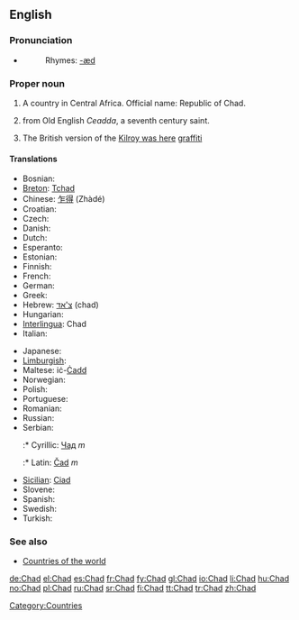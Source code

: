 {{see|chad}}
==English==
{{wikipedia}}

===Pronunciation===
* {{IPA|/tʃæd/}}
*: Rhymes: [[Rhymes:English:-æd|-æd]]

===Proper noun===
{{en-proper noun}}

# A country in Central Africa. Official name: Republic of Chad.
# {{given name|male}} from Old English ''Ceadda'', a seventh century saint.
# {{UK}} The British version of the [[Kilroy was here]] [[graffiti]]
{{wikipedia|Chad(graffiti)}}

====Translations====
{{trans-top|country in central Africa}}
* Bosnian: {{t-|bs|Čad|m}}
* [[Breton]]: [[Tchad]]
* Chinese: [[乍得]] (Zhàdé)
* Croatian: {{t-|hr|Čad|m}}
* Czech: {{t+|cs|Čad|m}}
* Danish: {{t+|da|Tchad}}
* Dutch: {{t+|nl|Tsjaad}}
* Esperanto: {{t-|eo|Ĉado|xs=Esperanto}}
* Estonian: {{t-|et|Tšaad}}
* Finnish: {{t+|fi|Tšad}}
* French: {{t+|fr|Tchad}}
* German: {{t+|de|Tschad}}
* Greek: {{t+|el|Τσαντ|sc=Grek}}
* Hebrew: [[צ'אד]] (chad)
* Hungarian: {{t+|hu|Csád}}
* [[Interlingua]]: Chad
* Italian: {{t-|it|Ciad}}
{{trans-mid}}
* Japanese: {{t+|ja|チャド|tr=Chado|sc=Jpan}}
* [[Limburgish]]: {{t-|li|Tchad|xs=Limburgish}}
* Maltese: iċ-[[Ċadd]]
* Norwegian: {{t-|no|Tsjad}}
* Polish: {{t+|pl|Czad}}
* Portuguese: {{t+|pt|Chade}}
* Romanian: {{t-|ro|Ciad|n}}
* Russian: {{t+|ru|Чад|sc=Cyrl}}
* Serbian:
*:* Cyrillic: [[Чад]] ''m''
*:* Latin: [[Čad]] ''m''
* [[Sicilian]]: [[Ciad]] {{m}}
* Slovene: {{t+|sl|Čad|m}}
* Spanish: {{t+|es|Chad}}
* Swedish: {{t+|sv|Tchad}}
* Turkish: {{t+|tr|Çad}}
{{trans-bottom}}

===See also===
* [[Appendix:Countries of the world|Countries of the world]]

[[Category:Countries]]

[[de:Chad]]
[[el:Chad]]
[[es:Chad]]
[[fr:Chad]]
[[fy:Chad]]
[[gl:Chad]]
[[io:Chad]]
[[li:Chad]]
[[hu:Chad]]
[[no:Chad]]
[[pl:Chad]]
[[ru:Chad]]
[[sr:Chad]]
[[fi:Chad]]
[[tt:Chad]]
[[tr:Chad]]
[[zh:Chad]]